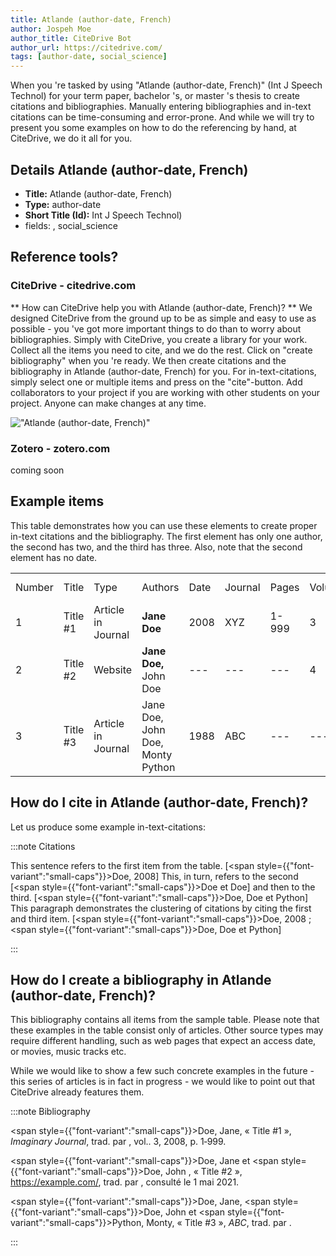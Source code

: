 ```yaml
---
title: Atlande (author-date, French)
author: Jospeh Moe
author_title: CiteDrive Bot
author_url: https://citedrive.com/
tags: [author-date, social_science]
---
```


When you 're tasked by using "Atlande (author-date, French)" (Int J Speech Technol) for your term paper, bachelor 's, or master 's thesis to create citations and bibliographies.
Manually entering bibliographies and in-text citations can be time-consuming and error-prone. And while we will try to present you some examples on how to do the referencing by hand, at CiteDrive, we do it all for you.

## Details  Atlande (author-date, French)
* **Title:** Atlande (author-date, French)
* **Type:** author-date
* **Short Title (Id):** Int J Speech Technol)
* fields: , social_science

## Reference tools?
### CiteDrive - citedrive.com
** How can CiteDrive help you with Atlande (author-date, French)? **
We designed CiteDrive from the ground up to be as simple and easy to use as possible - you 've got more important things to do than to worry about bibliographies. Simply with CiteDrive, you create a library for your work. Collect all the items you need to cite, and we do the rest. Click on "create bibliography" when you 're ready. We then create citations and the bibliography in Atlande (author-date, French) for you. For in-text-citations, simply select one or multiple items and press on the "cite"-button. Add collaborators to your project if you are working with other students on your project. Anyone can make changes at any time.


!["Atlande (author-date, French)"](images/atlande-authordate-french.svg "Choose Atlande (author-date, French) in the CiteDrive App")

### Zotero - zotero.com

coming soon

## Example items

This table demonstrates how you can use these elements to create proper in-text citations and the bibliography. The first element has only one author, the second has two, and the third has three. Also, note that the second element has no date.


<table>
  <tr>
   <td>Number
   </td>
   <td>Title
   </td>
   <td>Type
   </td>
   <td>Authors
   </td>
   <td>Date
   </td>
   <td>Journal
   </td>
   <td>Pages
   </td>
   <td>Volume
   </td>
   <td>Issue
   </td>
   <td>Access Date
   </td>
  </tr>
  <tr>
   <td>1
   </td>
   <td>Title #1
   </td>
   <td>Article in Journal
   </td>
   <td><strong>Jane Doe</strong>
   </td>
   <td>2008
   </td>
   <td>XYZ
   </td>
   <td>1-999
   </td>
   <td>3
   </td>
   <td>2
   </td>
   <td>--
   </td>
  </tr>
  <tr>
   <td>
2
   </td>
   <td>Title #2
   </td>
   <td>Website
   </td>
   <td><strong>Jane Doe, </strong>John Doe
   </td>
   <td>---
   </td>
   <td>---
   </td>
   <td>---
   </td>
   <td>4
   </td>
   <td>---
   </td>
   <td>2020-05-01
   </td>
  </tr>
  <tr>
   <td>3
   </td>
   <td>Title #3
   </td>
   <td>Article in Journal
   </td>
   <td>Jane Doe, John Doe, Monty Python
   </td>
   <td>1988
   </td>
   <td>ABC
   </td>
   <td>---
   </td>
   <td>---
   </td>
   <td>16
   </td>
   <td>---
   </td>
  </tr>
</table>



## How do I cite in  Atlande (author-date, French)?

Let us produce some example in-text-citations:

:::note Citations


This sentence refers to the first item from the table. [<span style={{"font-variant":"small-caps"}}>Doe</span>, 2008] This, in turn, refers to the second [<span style={{"font-variant":"small-caps"}}>Doe et Doe</span>]
and then to the third.  [<span style={{"font-variant":"small-caps"}}>Doe, Doe et Python</span>]
This paragraph demonstrates the clustering of citations by citing the first and third item. [<span style={{"font-variant":"small-caps"}}>Doe</span>, 2008 ; <span style={{"font-variant":"small-caps"}}>Doe, Doe et Python</span>]

:::

## How do I create a bibliography in Atlande (author-date, French)?

This bibliography contains all items from the sample table. Please note that these examples in the table consist only of articles. Other source types may require different handling, such as web pages that expect an access date, or movies, music tracks etc.

While we would like to show a few such concrete examples in the future - this series of articles is in fact in progress - we would like to point out that CiteDrive already features them.

:::note Bibliography

<span style={{"font-variant":"small-caps"}}>Doe</span>,  Jane, « Title #1 », <i>Imaginary Journal</i>, trad. par , vol.. 3, 2008, p. 1‑999.

<span style={{"font-variant":"small-caps"}}>Doe</span>,  Jane et <span style={{"font-variant":"small-caps"}}>Doe</span>,  John , « Title #2 », https://example.com/, trad. par ,  consulté le  1 mai 2021.

<span style={{"font-variant":"small-caps"}}>Doe</span>,  Jane, <span style={{"font-variant":"small-caps"}}>Doe</span>,  John et <span style={{"font-variant":"small-caps"}}>Python</span>,  Monty, « Title #3 », <i>ABC</i>, trad. par .



:::


        